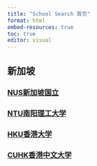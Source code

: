 ```yaml
---
title: "School Search 首页"
format: html
embed-resources: true
toc: true
editor: visual
---
```


## 新加坡

### [NUS新加坡国立](NUS.html)

### [NTU南阳理工大学](/NTU.html)

### [HKU香港大学](/HKU.html)

### [CUHK香港中文大学](/CUHK.html)

### []()

### []()